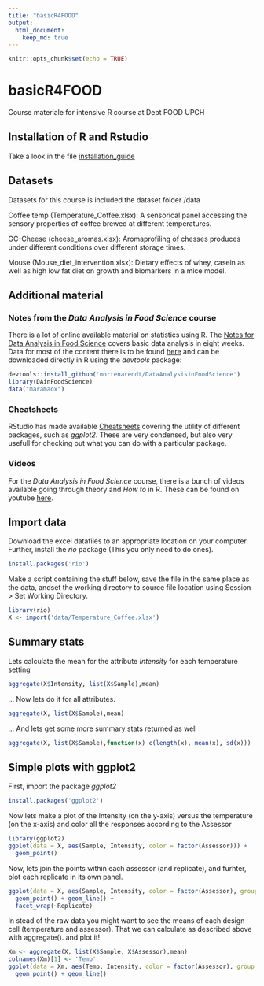 ```yaml
---
title: "basicR4FOOD"
output:
  html_document:
    keep_md: true
---
```


```r
knitr::opts_chunk$set(echo = TRUE)
```

# basicR4FOOD
Course materiale for intensive R course at Dept FOOD UPCH 

## Installation of R and Rstudio
Take a look in the file [installation_guide](https://github.com/mortenarendt/basicR4FOOD/blob/master/Installation_guide.pdf)

## Datasets
Datasets for this course is included the dataset folder /data

Coffee temp (Temperature_Coffee.xlsx): A sensorical panel accessing the sensory properties of coffee brewed at different temperatures. 

GC-Cheese (cheese_aromas.xlsx): Aromaprofiling of chesses produces under different conditions over different storage times. 

Mouse (Mouse_diet_intervention.xlsx): Dietary effects of whey, casein as well as high low fat diet on growth and biomarkers in a mice model. 

## Additional material 

### Notes from the _Data Analysis in Food Science_ course
There is a lot of online available material on statistics using R. The [Notes for Data Analysis in Food Science](https://github.com/mortenarendt/basicR4FOOD/blob/master/Notes_FDA.pdf) covers basic data analysis in eight weeks. Data for most of the content there is to be found [here](https://github.com/mortenarendt/DataAnalysisinFoodScience/) and can be downloaded directly in R using the _devtools_ package: 

```r
devtools::install_github('mortenarendt/DataAnalysisinFoodScience')
library(DAinFoodScience)
data("maramaox") 
```

### Cheatsheets

RStudio has made available [Cheatsheets](https://www.rstudio.com/resources/cheatsheets/) covering the utility of different packages, such as _ggplot2_. These are very condensed, but also very usefull for checking out what you can do with a particular package. 

### Videos

For the _Data Analysis in Food Science_ course, there is a bunch of videos available going through theory and _How to_ in R. These can be found on youtube [here](https://www.youtube.com/playlist?list=PL4L59zaizb3FmBdxuDLRdzGsknTrZN6Ys). 


## Import data

Download the excel datafiles to an appropriate location on your computer. Further, install the _rio_ package 
(This you only need to do ones). 

```r
install.packages('rio')
```
Make a script containing the stuff below, save the file in the same place as the data, andset the working directory to source file location using Session > Set Working Directory. 

```r
library(rio)
X <- import('data/Temperature_Coffee.xlsx')
```

## Summary stats

Lets calculate the mean for the attribute _Intensity_ for each temperature setting

```r
aggregate(X$Intensity, list(X$Sample),mean)
```
... Now lets do it for all attributes. 

```r
aggregate(X, list(X$Sample),mean)
```

... And lets get some more summary stats returned as well

```r
aggregate(X, list(X$Sample),function(x) c(length(x), mean(x), sd(x)))
```
          
## Simple plots with ggplot2

First, import the package _ggplot2_
```r
install.packages('ggplot2')
```

Now lets make a plot of the Intensity (on the y-axis) versus the temperature (on the x-axis) and color all the responses according to the Assessor

```r
library(ggplot2)
ggplot(data = X, aes(Sample, Intensity, color = factor(Assessor))) + 
  geom_point()
```
Now, lets join the points within each assessor (and replicate), and furhter, plot each replicate in its own panel. 

```r
ggplot(data = X, aes(Sample, Intensity, color = factor(Assessor), group = factor(Assessor))) + 
  geom_point() + geom_line() + 
  facet_wrap(~Replicate)
```

In stead of the raw data you might want to see the means of each design cell (temperature and assessor). That we can calculate as described above with aggregate(). and plot it!

```r
Xm <- aggregate(X, list(X$Sample, X$Assessor),mean)
colnames(Xm)[1] <- 'Temp'
ggplot(data = Xm, aes(Temp, Intensity, color = factor(Assessor), group = factor(Assessor))) + 
  geom_point() + geom_line()
```

